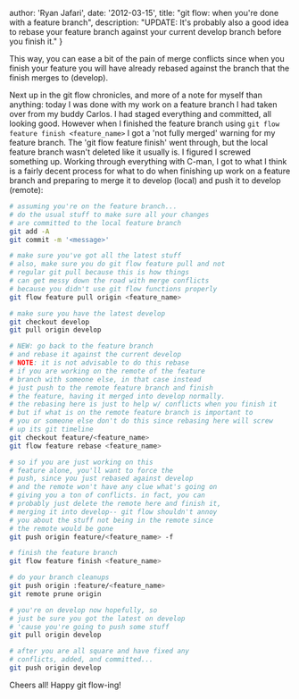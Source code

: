 
  author: 'Ryan Jafari',
  date: '2012-03-15',
  title: "git flow: when you're done with a feature branch",
  description: "UPDATE: It's probably also a good idea to rebase your feature branch against your current develop branch before you finish it."
}


This way, you can ease a bit of the pain of merge conflicts since when you finish your feature you will have already rebased against the branch that the finish merges to (develop).

Next up in the git flow chronicles, and more of a note for myself than anything: today I was done with my work on a feature branch I had taken over from my buddy Carlos. I had staged everything and committed, all looking good. However when I finished the feature branch using `git flow feature finish <feature_name>` I got a 'not fully merged' warning for my feature branch. The 'git flow feature finish' went through, but the local feature branch wasn't deleted like it usually is. I figured I screwed something up. Working through everything with C-man, I got to what I think is a fairly decent process for what to do when finishing up work on a feature branch and preparing to merge it to develop (local) and push it to develop (remote):

```bash
# assuming you're on the feature branch...
# do the usual stuff to make sure all your changes
# are committed to the local feature branch
git add -A
git commit -m '<message>'

# make sure you've got all the latest stuff
# also, make sure you do git flow feature pull and not
# regular git pull because this is how things
# can get messy down the road with merge conflicts
# because you didn't use git flow functions properly
git flow feature pull origin <feature_name>

# make sure you have the latest develop
git checkout develop
git pull origin develop

# NEW: go back to the feature branch
# and rebase it against the current develop
# NOTE: it is not advisable to do this rebase
# if you are working on the remote of the feature
# branch with someone else, in that case instead
# just push to the remote feature branch and finish
# the feature, having it merged into develop normally.
# the rebasing here is just to help w/ conflicts when you finish it
# but if what is on the remote feature branch is important to
# you or someone else don't do this since rebasing here will screw
# up its git timeline
git checkout feature/<feature_name>
git flow feature rebase <feature_name>

# so if you are just working on this
# feature alone, you'll want to force the
# push, since you just rebased against develop
# and the remote won't have any clue what's going on
# giving you a ton of conflicts. in fact, you can
# probably just delete the remote here and finish it,
# merging it into develop-- git flow shouldn't annoy
# you about the stuff not being in the remote since
# the remote would be gone
git push origin feature/<feature_name> -f

# finish the feature branch
git flow feature finish <feature_name>

# do your branch cleanups
git push origin :feature/<feature_name>
git remote prune origin

# you're on develop now hopefully, so
# just be sure you got the latest on develop
# 'cause you're going to push some stuff
git pull origin develop

# after you are all square and have fixed any
# conflicts, added, and committed...
git push origin develop
```

Cheers all! Happy git flow-ing!
